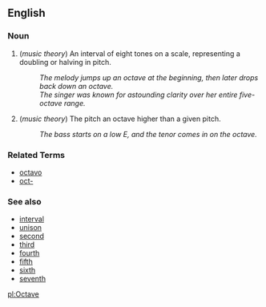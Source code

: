 ==English==

===Noun===
# (''music theory'') An interval of eight tones on a scale, representing a doubling or halving in pitch.
#: ''The melody jumps up an octave at the beginning, then later drops back down an octave.''
#: ''The singer was known for astounding clarity over her entire five-octave range.''
# (''music theory'') The pitch an octave higher than a given pitch.
#: ''The bass starts on a low E, and the tenor comes in on the octave.''

===Related Terms===
*[[octavo]]
*[[oct-]]

===See also===
*[[interval]]
*[[unison]]
*[[second]]
*[[third]]
*[[fourth]]
*[[fifth]]
*[[sixth]]
*[[seventh]]

[[pl:Octave]]